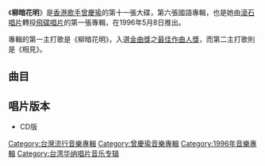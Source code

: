 {{Otheruses|subject=香港歌手曾慶瑜專輯|other=2006年的加拿大影片|妳的樣子}}
{{unreferenced|time=2012-06-27T11:15:35+00:00}}
{{Album infobox | <!-- See Wikipedia:WikiProject_Albums -->
| Name      = 柳暗花明
| Type      = 專輯
| Artist    = [[曾慶瑜|曾慶瑜]]
| Cover     = 曾慶瑜 柳暗花明.jpg
| Released  = 1996年5月8日
| Recorded  = 1996年
| Genre     = [[國語流行音樂|國語流行音樂]]
| Length    = 48:51
| Label     = [[飛碟唱片|飛碟唱片]]
| Number    = 
| Producer  = 見[[#曲目|曲目列表]]
| Last album = [[夏日情蹤|夏日情蹤]]<br />（1994年10月14日）
| This album = '''柳暗花明'''<br />（1996年5月8日）
| Next album = [[真實_(曾慶瑜專輯)|真實]]<br />（1997年5月15日）
}}

《'''柳暗花明'''》是[[香港|香港]][[歌手|歌手]][[曾慶瑜|曾慶瑜]]的第十一張大碟，第六張國語專輯，也是她由[[滾石唱片|滾石唱片]]轉投[[飛碟唱片|飛碟唱片]]的第一張專輯，在1996年5月8日推出。

專輯的第一主打歌是《柳暗花明》，入選[[金曲獎|金曲獎]]之[[最佳作曲人獎_(金曲獎)|最佳作曲人獎]]，而第二主打歌則是《相見》。

==曲目==
{{tracklist
| headline        = 
| total_length    = 48:51
| title_width = 16%

| all_producer =

| title1 = 柳暗花明
| note1 = 
| longnote1 = 第一主打歌
| music1 = [[許卿燿|許卿燿]]
| lyrics1 = [[黃桂蘭|黃桂蘭]]
| arranger1 = [[張乃仁|張乃仁]]
| producer1 = [[許卿燿|許卿燿]]
| extra1 = 
| length1 = 4:11

| title2 = 相見
| note2 = 
| longnote2 = 第二主打歌
| music2 = [[黃舒駿|黃舒駿]]
| lyrics2 = [[曾慶瑜|曾慶瑜]]
| arranger2 = [[江建民|江建民]]
| producer2 = [[林明陽|林明陽]]
| extra2 = 
| length2 = 4:54

| title3 = 愛
| note3 = 
| longnote3 = 
| music3 = [[吳旭文|吳旭文]]
| lyrics3 = 吳旭文<br>黃桂蘭 
| arranger3 = [[鍾興民|鍾興民]]
| producer3 = 林明陽
| extra3 = 
| length3 = 5:00

| title4 = 冷火
| note4 = 
| longnote4 = 第三主打歌
| music4 = [[吳大衛|吳大衛]]
| lyrics4 = 黃桂蘭
| arranger4 = 張乃仁
| producer4 = [[許卿燿|許卿燿]]
| extra4 = 
| length4 = 5:12

| title5 = 佔有 
| note5 = 
| longnote5 = 
| music5 = [[黃大煒|黃大煒]]
| lyrics5 = [[王中言|王中言]]
| arranger5 = 黃大煒
| producer5 = 黃大煒
| extra5 = 
| length5 =5:23

| title6 = 愛上流星
| note6 = 
| longnote6 = 
| music6 = [[許卿燿|許卿燿]]
| lyrics6 = [[許常德|許常德]]
| arranger6 = 王豫民
| producer6 = [[許卿燿|許卿燿]]
| extra6 = 
| length6 = 4:32

| title7 = 自尊
| note7 = 
| longnote7 = 
| music7 = 林明陽
| lyrics7 = [[鄔裕康|鄔裕康]]
| arranger7 = 林明陽
| producer7 = 林明陽
| extra7 = 
| length7 = 5:48

| title8 = 心
| note8 = 
| longnote8 = 
| music8 = 吳旭文
| lyrics8 = [[吳若權|吳若權]]
| arranger8 = 王豫民
| producer8 = [[許卿燿|許卿燿]]
| extra8 = 
| length8 = 3:14

| title9 = 想開了
| note9 = 
| longnote9 = 
| music9 = [[郭子|郭子]]
| lyrics9 = 許常德
| arranger9 = [[屠穎|屠穎]]
| producer9 = 林明陽
| extra9 = 
| length9 = 5:51

| title10 = 夜
| note10 = 
| longnote10 = 
| music10 = [[黃國倫|黃國倫]]
| lyrics10 = 林明陽
| arranger10 = 鍾興民
| producer10 = 林明陽
| extra10 = 
| length10 = 5:00
}}

== 唱片版本 ==
* CD版

[[Category:台灣流行音樂專輯|Category:台灣流行音樂專輯]]
[[Category:曾慶瑜音樂專輯|Category:曾慶瑜音樂專輯]]
[[Category:1996年音樂專輯|Category:1996年音樂專輯]]
[[Category:台湾华纳唱片音乐专辑|Category:台湾华纳唱片音乐专辑]]